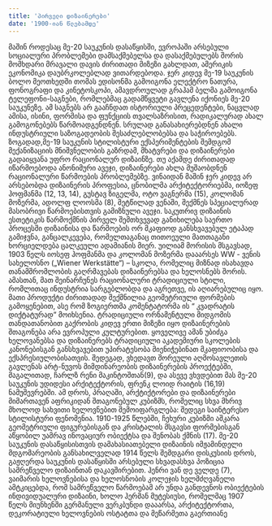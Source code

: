 ```yaml
---
title: 'პირველი დიზაინერები'
date: '1900-იან წლებამდე'
---
```


მაშინ როდესაც მე-20 საუკუნის დასაწყისში, ევროპაში
არსებული სოციალური პრობლემები დამსაქმებელსა და
დასაქმებულებს შორის მომხდარი მრავალი დავის
ძირითადი მიზეზი გახლდათ, ამერიკის ეკონომიკა
დაუბრკოლებლად ვითარდებოდა. ჯერ კიდევ მე-19 საუკუნის
ბოლო მეოთხედში თომას ედისონმა გამოიგონა ელექტრო
ნათურა, ფონოგრაფი და კინეტოსკოპი, ამავდროულად
გრაჰამ ბელმა გამოიგონა ტელეფონი-საგნები, რომლებმაც
გადამწყვეტი გავლენა იქონიეს მე-20 საუკუნეზე. ამ საგნებს
არ გააჩნდათ ისტორიული პრეცედენტები, ნაცვლად ამისა,
ისინი, ფორმისა და ფუნქციის თვალსაზრისით,
რადიკალურად ახალ გამოგონებებს წარმოადგენდნენ.
სრულად განასახიერებდნენ ახალი ინდუსტრიული
საზოგადეობის შესაძლებლობებსა და საჭიროებებს.
ზოგადად,მე-19 საუკუნის სტილისტური ექსპერიმენტების
შემდგომ მექანიზაციის მნიშვნელობის გაზრდამ, მხატვრები
და დიზაინერები გადაიყვანა უფრო რაციონალურ დიზაინზე.
თუ აქამდე ძირითადად იწარმოებოდა ანონიმური ავეჯი,
დიზაინერები ახლა მუშაობდნენ რაციონალური წარმოების
პრობლემებზე. ვინაიდან მაშინ ჯერ კიდევ არ არსებობდა
დიზაინერის პროფესია, ცნობილმა არქიტექტორიებმა,
იოზეფ ჰოფმანმა (12, 13, 14), გუსტავ ზიგელმა, ოტო ვაგნერმა
(15), კოლომან მოზერმა, ადოლფ ლოოსმა (8), მეტწილად
ვენაში, შექმნეს სპეციალურად მასობრივი წარმოებისთვის
გამიზნული ავეჯი.
საკუთრივ დიზაინის ესთეტიკის წარმოქმნის პირველ
შემთხვევად განიხილება საერთო პროცესში დიზაინისა და
წარმოების ორ მკაფიოდ განსხვავებულ ეტაპად გამიჯვნა,
განცალკევება, რომელთაგანაც თითოეული მათთაგანი
ხორციელდება ცალკეული ადამიანის მიერ.
უილიამ მორისის მსგავსად, 1903 წელს იოსეფ ჰოფმანმა და
კოლომან მოზერმა დააარსეს WW - ვენის სახელოსნო
(„Wiener Werkstätte“) – სკოლა, რომელიც მიზნად ისახავდა
თანამშრომლობის გაღრმავებას დიზაინერებსა და
ხელოსნებს შორის. ამასთან, მათ შეინარჩუნეს
რაციონალური ტრადიციული სტილი, რომლითაც ინდუსტრია
სარგებლობდა და აგრეთვე, ის აღიარებულიც იყო. მათი
პროდუქტი ძირითადად შექმნილია გეომეტრიული ფორმების
გამოყენებით, ასე რომ ზოგიერთმა კომენტატორმა ის “
კვადრატის დიქტატურად” მოიხსენია.
ტრადიციული ორნამენტული მიდგომის თანდათანობით
გაქრობის კიდევ ერთი მიზეზი იყო დიზაინერების
შთაგონება არა ევროპული კულტურებით. ყოველივე ამან
უბიძგა ხელოვანებსა და დიზაინერებს ტრადიციული
აკადემიური სკოლების კანონებისგან განსხვავებით
უპირატესობა მიენიჭებინათ მკაფიოობისა და
ექსპრესიულობისათვის.
შედეგად, ვხედავთ შორეული აღმოსავლეთის გავლენას
არტ-ნუვოს მიმდინარეობის დიზაინერების პროექტებში,
მაგალითად, ჩარლზ რენი მაკინტოშთან(9), და ასევე
ვხვდებით მას მე-20 საუკუნის უდიდესი არქიტექტორის,
ფრენკ ლოიდ რაიტის (16,19) ნამუშევრებში. ამ დროს,
პრაღაში, არქტიქტორები და დიზაინერები მიმართავენ
აფრიკიდან შთაგონებულ კუბიზმს, რომელიც სხვა მხრივ
მხოლოდ სახვითი ხელოვნებით შემოიფარგლება: შედეგი
საინტერესო სტილისტური ფენომენია. 1910-1925 წლებში,
ჩეხური კუბიზმი აშკარა გეომეტრიული ფიგურებისგან და
კრისტალის მსგავსი ფორმებისგან აწყობილ უამრავ
ინოვაციურ ობიექტსა და შენობას ქმნის (17).
მე-20 საუკუნის დასაწყისისთვის დამახასიათებელი
დიზაინის იმჟამინდელი მდგომარეობის განსახილველად
1914 წელს შემდგარი დისკუსიის დროს, გაჟღერდა საუკუნის
დასაწყისში არსებული სხვადასხვა პოზიცია სამრეწველო
დიზაინთან დაკავშირებით. ჰენრი ვან დე ველდე (7),
ვაიმარის ხელოვნებისა და ხელოსნობის კოლეჯის
ხელმძღვანელი ამტკიცებდა, რომ სამრეწველო წარმოებამ
არ უნდა განდევნოს ობიექტების ინდივიდუალური დიზაინი,
ხოლო ჰერმან მუტესიუსი, რომელმაც 1907 წელს მიუნხენში
გერმანული ვერკბუნდი დააარსა, არქიტექტორთა,
დეკორატიული ხელოვნების ოსტატთა და მეწარმეთა
გაერთიანე